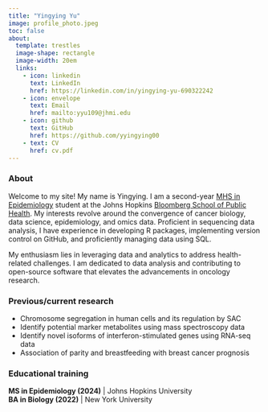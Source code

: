 ```yaml
---
title: "Yingying Yu"
image: profile_photo.jpeg
toc: false
about: 
  template: trestles
  image-shape: rectangle
  image-width: 20em
  links: 
    - icon: linkedin
      text: LinkedIn
      href: https://linkedin.com/in/yingying-yu-690322242
    - icon: envelope
      text: Email
      href: mailto:yyu109@jhmi.edu
    - icon: github
      text: GitHub
      href: https://github.com/yyingying00
    - text: CV
      href: cv.pdf
---
```


### About

Welcome to my site! My name is Yingying. I am a second-year [MHS in Epidemiology](https://publichealth.jhu.edu/academics/mhs-dept-of-epidemiology) student at the Johns Hopkins [Bloomberg School of Public Health](https://publichealth.jhu.edu). My interests revolve around the convergence of cancer biology, data science, epidemiology, and omics data. Proficient in sequencing data analysis, I have experience in developing R packages, implementing version control on GitHub, and proficiently managing data using SQL.

My enthusiasm lies in leveraging data and analytics to address health-related challenges. I am dedicated to data analysis and contributing to open-source software that elevates the advancements in oncology research.

### Previous/current research

-   Chromosome segregation in human cells and its regulation by SAC
-   Identify potential marker metabolites using mass spectroscopy data
-   Identify novel isoforms of interferon-stimulated genes using RNA-seq data
-   Association of parity and breastfeeding with breast cancer prognosis

### Educational training

**MS in Epidemiology (2024)** \| Johns Hopkins University\
**BA in Biology (2022)** \| New York University
